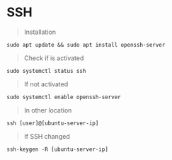 # SSH

>Installation

```shell
sudo apt update && sudo apt install openssh-server
```

>Check if is activated

```shell
sudo systemctl status ssh
```

>If not activated

```shell
sudo systemctl enable openssh-server
```

>In other location

```shell
ssh [user]@[ubuntu-server-ip]
```

>If SSH changed

```shell
ssh-keygen -R [ubuntu-server-ip]
```
